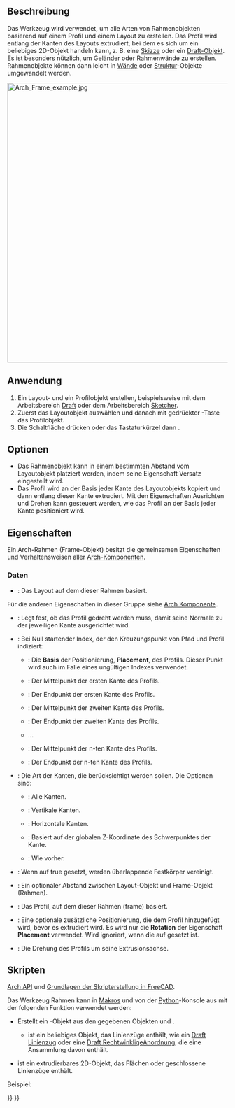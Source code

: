 <languages/>

{{Docnav/de
|[[Arch_Roof/de|Dach]]
|[[Arch_Fence/de|Zaun]]
|[[BIM_Workbench/de|BIM]]
|IconL=Arch_Roof.svg
|IconR=Arch_Fence.svg
|IconC=Workbench_BIM.svg
}}

{{VeryImportantMessage|DIESER BEFEHL IST BESTANDTEIL DES INTEGRIERTEN ARBEITSBEREICHS [[BIM_Workbench/de|BIM]] IN V1.0<br>
Diese Seite wurde für diese Version aktualisiert.}}

{{GuiCommand/de
|Name=Arch Frame
|Name/de=Arch Rahmen
|MenuLocation=3D/BIM → Rahmen
|Workbenches=[[BIM_Workbench/de|BIM]]
|Shortcut={{KEY|F}} {{KEY|R}}
|SeeAlso=
}}

<span id="Description"></span>
==Beschreibung==

Das Werkzeug {{Button|[[Image:Arch Frame.svg|16px]] [[Arch_Frame/de|Arch Rahmen]]}} wird verwendet, um alle Arten von Rahmenobjekten basierend auf einem Profil und einem Layout zu erstellen. Das Profil wird entlang der Kanten des Layouts extrudiert, bei dem es sich um ein beliebiges 2D-Objekt handeln kann, z. B. eine [[Sketcher_Workbench/de|Skizze]] oder ein [[Draft_Workbench/de|Draft-Objekt]]. Es ist besonders nützlich, um Geländer oder Rahmenwände zu erstellen. Rahmenobjekte können dann leicht in [[Arch_Wall/de|Wände]] oder [[Arch_Structure/de|Struktur]]-Objekte umgewandelt werden.

[[Image:Arch Frame example.jpg|640px]]
{{Caption|Rahmenobjekt erstellt mit dem Werkzeug [[Draft_OrthoArray/de|Draft RechtwinkligeAnordnung]] aus einer [[Draft_Line/de|Draft-Linie]], unter Verwendung eines [[Draft_Circle/de|Draft-Kreises]] als Profil}}

<span id="Usage"></span>
==Anwendung==

# Ein Layout- und ein Profilobjekt erstellen, beispielsweise mit dem Arbeitsbereich [[Draft_Workbench/de|Draft]] oder dem Arbeitsbereich [[Sketcher_Workbench/de|Sketcher]].
# Zuerst das Layoutobjekt auswählen und danach mit gedrückter {{KEY|Strg}}-Taste das Profilobjekt.
# Die Schaltfläche {{Button|[[Image:Arch_Frame.svg|16px]] [[Arch_Frame/de|Rahmen]]}} drücken oder das Tastaturkürzel {{KEY|F}} dann {{KEY|R}}.

<span id="Options"></span>
==Optionen==

* Das Rahmenobjekt kann in einem bestimmten Abstand vom Layoutobjekt platziert werden, indem seine Eigenschaft Versatz eingestellt wird.
* Das Profil wird an der Basis jeder Kante des Layoutobjekts kopiert und dann entlang dieser Kante extrudiert. Mit den Eigenschaften Ausrichten und Drehen kann gesteuert werden, wie das Profil an der Basis jeder Kante positioniert wird.

<span id="Properties"></span>
==Eigenschaften==

Ein Arch-Rahmen (Frame-Objekt) besitzt die gemeinsamen Eigenschaften und Verhaltensweisen aller [[Arch_Component/de|Arch-Komponenten]].

<span id="Data"></span>
===Daten===

{{TitleProperty|Component}}

* {{PropertyData/de|Base|Link}}: Das Layout auf dem dieser Rahmen basiert.

Für die anderen Eigenschaften in dieser Gruppe siehe [[Arch_Component/de#Eigenschaften|Arch Komponente]].

{{TitleProperty|Frame}}

* {{PropertyData/de|Align|Bool}}: Legt fest, ob das Profil gedreht werden muss, damit seine Normale zu der jeweiligen Kante ausgerichtet wird.
* {{PropertyData/de|Base Point|Integer}}: Bei Null startender Index, der den Kreuzungspunkt von Pfad und Profil indiziert:
** {{Value|0}}: Die '''Basis''' der Positionierung, '''Placement''', des Profils. Dieser Punkt wird auch im Falle eines ungültigen Indexes verwendet.
** {{Value|1}}: Der Mittelpunkt der ersten Kante des Profils.
** {{Value|2}}: Der Endpunkt der ersten Kante des Profils.
** {{Value|3}}: Der Mittelpunkt der zweiten Kante des Profils.
** {{Value|4}}: Der Endpunkt der zweiten Kante des Profils.
** ...
** {{Value|n*2-1}}: Der Mittelpunkt der n-ten Kante des Profils.
** {{Value|n*2}}: Der Endpunkt der n-ten Kante des Profils.
* {{PropertyData/de|Edges|Enumeration}}: Die Art der Kanten, die berücksichtigt werden sollen. Die Optionen sind:
** {{Value|All edges}}: Alle Kanten.
** {{Value|Vertical edges}}: Vertikale Kanten.
** {{Value|Horizontal edges}}: Horizontale Kanten.
** {{Value|Bottom horizontal edges}}: Basiert auf der globalen Z-Koordinate des Schwerpunktes der Kante.
** {{Value|Top horizontal edges}}: Wie vorher.
* {{PropertyData/de|Fuse|Bool}}: Wenn auf true gesetzt, werden überlappende Festkörper vereinigt.
* {{PropertyData/de|Offset|VectorDistance}}: Ein optionaler Abstand zwischen Layout-Objekt und Frame-Objekt (Rahmen).
* {{PropertyData/de|Profile|Link}}: Das Profil, auf dem dieser Rahmen (frame) basiert.
* {{PropertyData/de|Profile Placement|Placement}}: Eine optionale zusätzliche Positionierung, die dem Profil hinzugefügt wird, bevor es extrudiert wird. Es wird nur die '''Rotation''' der Eigenschaft '''Placement''' verwendet. Wird ignoriert, wenn die {{PropertyData/de|Align}} auf {{TRUE}} gesetzt ist.
* {{PropertyData/de|Rotation|Angle}}: Die Drehung des Profils um seine Extrusionsachse.

<span id="Scripting"></span>
==Skripten==

{{Emphasis|Siehe auch:}} [[Arch_API/de|Arch API]] und [[FreeCAD_Scripting_Basics/de|Grundlagen der Skripterstellung in FreeCAD]].

Das Werkzeug Rahmen kann in [[Macros/de|Makros]] und von der [[Python/de|Python]]-Konsole aus mit der folgenden Funktion verwendet werden:

{{Code|code=
Frame = makeFrame(baseobj, profile)
}}

* Erstellt ein {{incode|Frame}}-Objekt aus den gegebenen Objekten {{incode|baseobj}} und {{incode|profile}}.
** {{incode|baseobj}} ist ein beliebiges Objekt, das Linienzüge enthält, wie ein [[Draft_Wire/de|Draft Linienzug]] oder eine [[Draft_OrthoArray/de|Draft RechtwinkligeAnordnung]], die eine Ansammlung davon enthält.
* {{incode|profile}} ist ein extrudierbares 2D-Objekt, das Flächen oder geschlossene Linienzüge enthält.

Beispiel:

{{Code|code=
import Draft, Arch

Line = Draft.makeLine(FreeCAD.Vector(0, 0, 0), FreeCAD.Vector(0, 0, 2000))
baseobj = Draft.makeArray(Line, FreeCAD.Vector(1000, 0, 0), FreeCAD.Vector(0, 1, 0), 6, 1)

profile = Draft.makeCircle(200)
Frame = Arch.makeFrame(baseobj, profile)
FreeCAD.ActiveDocument.recompute()
}}


{{Docnav/de
|[[Arch_Roof/de|Dach]]
|[[Arch_Fence/de|Zaun]]
|[[BIM_Workbench/de|BIM]]
|IconL=Arch_Roof.svg
|IconR=Arch_Fence.svg
|IconC=Workbench_BIM.svg
}}

{{BIM_Tools_navi{{#translation:}}}}
{{Userdocnavi{{#translation:}}}}